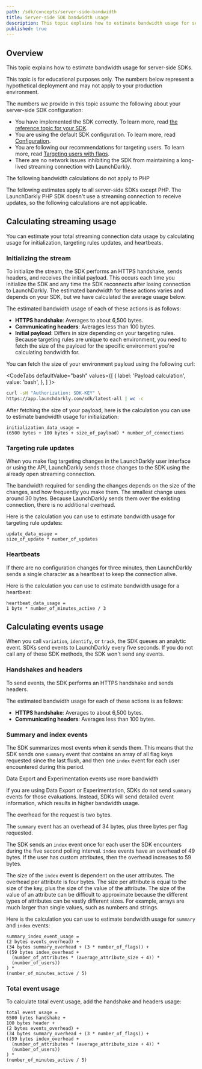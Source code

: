 ```yaml
---
path: /sdk/concepts/server-side-bandwidth
title: Server-side SDK bandwidth usage
description: This topic explains how to estimate bandwidth usage for server-side SDKs.
published: true
---
```


## Overview

This topic explains how to estimate bandwidth usage for server-side SDKs.

This topic is for educational purposes only. The numbers below represent a hypothetical deployment and may not apply to your production environment. 

The numbers we provide in this topic assume the following about your server-side SDK configuration:
- You have implemented the SDK correctly. To learn more, read [the reference topic for your SDK](/sdk/server-side).
- You are using the default SDK configuration. To learn more, read [Configuration](/sdk/features/config).
- You are following our recommendations for targeting users. To learn more, read [Targeting users with flags](/home/flags/targeting-users).
- There are no network issues inhibiting the SDK from maintaining a long-lived streaming connection with LaunchDarkly.

<Callout intent="info">
<CalloutTitle>The following bandwidth calculations do not apply to PHP</CalloutTitle>
<CalloutDescription>

The following estimates apply to all server-side SDKs except PHP. The LaunchDarkly PHP SDK doesn't use a streaming connection to receive updates, so the following calculations are not applicable.

</CalloutDescription>
</Callout>

## Calculating streaming usage

You can estimate your total streaming connection data usage by calculating usage for initialization, targeting rules updates, and heartbeats.

### Initializing the stream

To initialize the stream, the SDK performs an HTTPS handshake, sends headers, and receives the initial payload. This occurs each time you initialize the SDK and any time the SDK reconnects after losing connection to LaunchDarkly. The estimated bandwidth for these actions varies and depends on your SDK, but we have calculated the average usage below.

The estimated bandwidth usage of each of these actions is as follows:
- **HTTPS handshake**: Averages to about 6,500 bytes.
- **Communicating headers**: Averages less than 100 bytes.
- **Initial payload**: Differs in size depending on your targeting rules. Because targeting rules are unique to each environment, you need to fetch the size of the payload for the specific environment you're calculating bandwidth for.

You can fetch the size of your environment payload using the following curl:

<CodeTabs
  defaultValue="bash"
  values={[
    { label: 'Payload calculation', value: 'bash', },
  ]
}>
<CodeTabItem value="bash">

```bash
curl -sH "Authorization: SDK-KEY" \
https://app.launchdarkly.com/sdk/latest-all | wc -c  
```

</CodeTabItem>
</CodeTabs>

After fetching the size of your payload, here is the calculation you can use to estimate bandwidth usage for initialization:

```
initialization_data_usage = 
(6500 bytes + 100 bytes + size_of_payload) * number_of_connections
```

### Targeting rule updates

When you make flag targeting changes in the LaunchDarkly user interface or using the API, LaunchDarkly sends those changes to the SDK using the already open streaming connection. 

The bandwidth required for sending the changes depends on the size of the changes, and how frequently you make them. The smallest change uses around 30 bytes. Because LaunchDarkly sends them over the existing connection, there is no additional overhead.

Here is the calculation you can use to estimate bandwidth usage for targeting rule updates:

```
update_data_usage = 
size_of_update * number_of_updates
```

### Heartbeats

If there are no configuration changes for three minutes, then LaunchDarkly sends a single character as a heartbeat to keep the connection alive.

Here is the calculation you can use to estimate bandwidth usage for a heartbeat:

```
heartbeat_data_usage = 
1 byte * number_of_minutes_active / 3
```

## Calculating events usage

When you call `variation`, `identify`, or `track`, the SDK queues an analytic event. SDKs send events to LaunchDarkly every five seconds. If you do not call any of these SDK methods, the SDK won't send any events.

### Handshakes and headers

To send events, the SDK performs an HTTPS handshake and sends headers.

The estimated bandwidth usage for each of these actions is as follows:
- **HTTPS handshake**: Averages to about 6,500 bytes.
- **Communicating headers**: Averages less than 100 bytes.

### Summary and index events

The SDK summarizes most events when it sends them. This means that the SDK sends one `summary` event that contains an array of all flag keys requested since the last flush, and then one `index` event for each user encountered during this period.

<Callout intent="info">
<CalloutTitle>Data Export and Experimentation events use more bandwidth</CalloutTitle>
<CalloutDescription>

If you are using Data Export or Experimentation, SDKs do not send `summary` events for those evaluations. Instead, SDKs will send detailed event information, which results in higher bandwidth usage.

</CalloutDescription>
</Callout>

The overhead for the request is two bytes.

The `summary` event has an overhead of 34 bytes, plus three bytes per flag requested.

The SDK sends an `index` event once for each user the SDK encounters during the five second polling interval. `index` events have an overhead of 49 bytes. If the user has custom attributes, then the overhead increases to 59 bytes.

The size of the `index` event is dependent on the user attributes. The overhead per attribute is four bytes. The size per attribute is equal to the size of the key, plus the size of the value of the attribute. The size of the value of an attribute can be difficult to approximate because the different types of attributes can be vastly different sizes. For example, arrays are much larger than single values, such as numbers and strings.

Here is the calculation you can use to estimate bandwidth usage for `summary` and `index` events:

```
summary_index_event_usage = 
(2 bytes events_overhead) + 
(34 bytes summary_overhead + (3 * number_of_flags)) + 
((59 bytes index_overhead + 
  (number_of_attributes * (average_attribute_size + 4)) * 
  (number_of_users))
) * 
(number_of_minutes_active / 5)
```

### Total event usage

To calculate total event usage, add the handshake and headers usage:

```
total_event_usage = 
6500 bytes handshake + 
100 bytes header + 
(2 bytes events_overhead) + 
(34 bytes summary_overhead + (3 * number_of_flags)) + 
((59 bytes index_overhead + 
  (number_of_attributes * (average_attribute_size + 4)) * 
  (number_of_users))
) * 
(number_of_minutes_active / 5)
```
